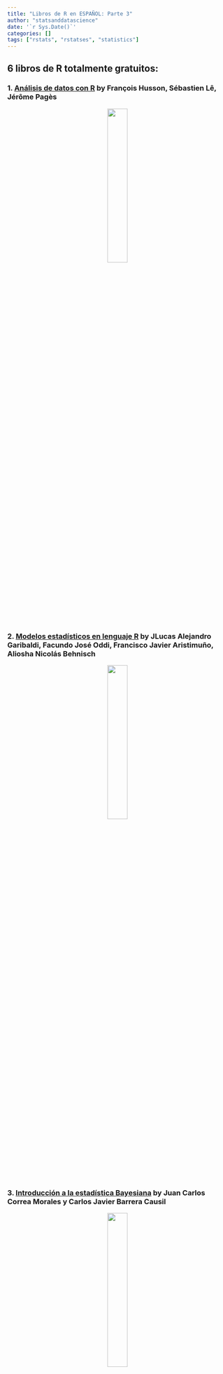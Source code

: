```yaml
---
title: "Libros de R en ESPAÑOL: Parte 3"
author: "statsanddatascience"
date: '`r Sys.Date()`'
categories: []
tags: ["rstats", "rstatses", "statistics"]
---
```


## 6 libros de R totalmente gratuitos:

### 1. [Análisis de datos con R](https://www.researchgate.net/publication/266856140_Analisis_de_datos_con_R) by François Husson, Sébastien Lê, Jérôme Pagès

<center>
![](/img/parte3/03.JPG){height="30%" width="30%"}
</center>

### 2. [Modelos estadísticos en lenguaje R](http://www.editorial.unrn.edu.ar/media/data/lecturas/garibaldi_lenguajeR_eunrn.pdf) by JLucas Alejandro Garibaldi, Facundo José Oddi, Francisco Javier Aristimuño, Aliosha Nicolás Behnisch

<center>
![](/img/parte3/06.JPG){height="30%" width="30%"}
</center>

### 3. [Introducción a la estadística Bayesiana](https://www.researchgate.net/publication/323268899_Introduccion_a_la_estadistica_bayesiana_notas_de_clase) by Juan Carlos Correa Morales y Carlos Javier Barrera Causil

<center>
![](/img/parte3/04.JPG){height="30%" width="30%"}
</center>

### 4. [Introducción a los Métodos Numéricos. Implementaciones en R](https://tecdigital.tec.ac.cr/revistamatematica/Libros/WMora_MetodosNumericos/2017_Principal_MetodosNumericos-con-R.pdf) by Walter Mora F.

<center>
![](/img/parte3/01.JPG){height="30%" width="30%"}
</center>

### 5. [Introducción a los métodos cuantitativos en arqueología con R](https://www.researchgate.net/publication/314329360_Introduccion_a_los_metodos_cuantitativos_en_arqueologia_con_R_Primera_partemetodos_descriptivos_e_inferenciales_uni_y_bivariados) by Marcelo Cardillo

<center>
![](/img/parte3/02.JPG){height="30%" width="30%"}
</center>

### 6. [Introducción al análisis de datos con R y R Commander. en psicología y educación](http://repositorio.ual.es/bitstream/handle/10835/1658/R_Rcmdr_Psi_Edu.pdf) by Jorge López Puga

<center>
![](/img/parte3/05.JPG){height="30%" width="30%"}
</center>




